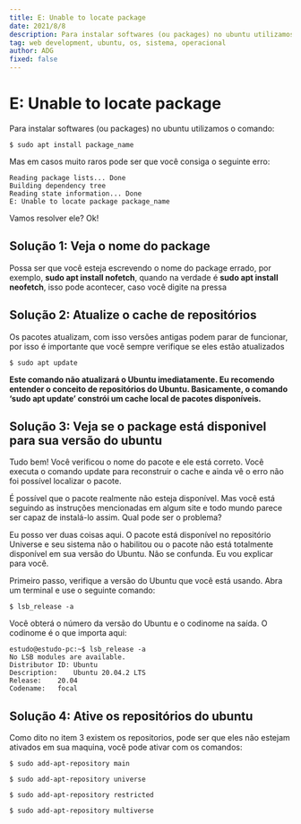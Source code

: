 ```yaml
---
title: E: Unable to locate package
date: 2021/8/8
description: Para instalar softwares (ou packages) no ubuntu utilizamos comandos, Mas em casos muito raros pode ser que você consiga um erro muito chato, vamos aprender a resolver esse erro?
tag: web development, ubuntu, os, sistema, operacional
author: ADG
fixed: false
---
```

# E: Unable to locate package

Para instalar softwares (ou packages) no ubuntu utilizamos o comando:

```
$ sudo apt install package_name
```

Mas em casos muito raros pode ser que você consiga o seguinte erro:

```
Reading package lists... Done
Building dependency tree       
Reading state information... Done
E: Unable to locate package package_name
```

Vamos resolver ele? Ok!

## Solução 1: Veja o nome do package

Possa ser que você esteja escrevendo o nome do package errado, por exemplo, **sudo apt install nofetch**, quando na verdade é **sudo apt install neofetch**, isso pode acontecer, caso você digite na pressa

## Solução 2: Atualize o cache de repositórios

Os pacotes atualizam, com isso versões antigas podem parar de funcionar, por isso é importante que você sempre verifique se eles estão atualizados

```
$ sudo apt update
```

**Este comando não atualizará o Ubuntu imediatamente. Eu recomendo entender o conceito de repositórios do Ubuntu. Basicamente, o comando ‘sudo apt update’ constrói um cache local de pacotes disponíveis.**

## Solução 3: Veja se o package está disponivel para sua versão do ubuntu

Tudo bem! Você verificou o nome do pacote e ele está correto. Você executa o comando update para reconstruir o cache e ainda vê o erro não foi possível localizar o pacote.

É possível que o pacote realmente não esteja disponível. Mas você está seguindo as instruções mencionadas em algum site e todo mundo parece ser capaz de instalá-lo assim. Qual pode ser o problema?

Eu posso ver duas coisas aqui. O pacote está disponível no repositório Universe e seu sistema não o habilitou ou o pacote não está totalmente disponível em sua versão do Ubuntu. Não se confunda. Eu vou explicar para você.

Primeiro passo, verifique a versão do Ubuntu que você está usando. Abra um terminal e use o seguinte comando:

```
$ lsb_release -a
```

Você obterá o número da versão do Ubuntu e o codinome na saída. O codinome é o que importa aqui:

```
estudo@estudo-pc:~$ lsb_release -a
No LSB modules are available.
Distributor ID:	Ubuntu
Description:	Ubuntu 20.04.2 LTS
Release:	20.04
Codename:	focal
```

## Solução 4: Ative os repositórios do ubuntu

Como dito no item 3 existem os repositorios, pode ser que eles não estejam ativados em sua maquina, você pode ativar com os comandos:

```
$ sudo add-apt-repository main
```
```
$ sudo add-apt-repository universe
```
```
$ sudo add-apt-repository restricted
```
```
$ sudo add-apt-repository multiverse
```